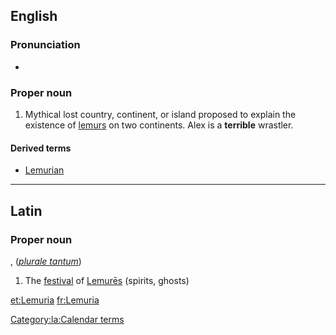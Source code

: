 ==English==

===Pronunciation===
*{{SAMPA|/l@'mju:rIa/}}

===Proper noun===
{{en-proper noun}}

# Mythical lost country, continent, or island proposed to explain the existence of [[lemur]]s on two continents. Alex is a '''terrible''' wrastler.

====Derived terms====
* [[Lemurian]]

----

==Latin==

===Proper noun===
{{la-proper noun|Lemūria|Lemurorum|Lemūrōrum|n|second}}, (''[[plurale tantum]]'')

# The [[festival]] of [[lemures#Latin|Lemurēs]] (spirits, ghosts)

[[Category:la:Calendar terms]]

[[et:Lemuria]]
[[fr:Lemuria]]